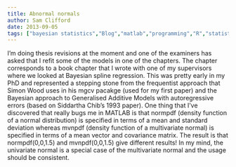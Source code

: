 ```yaml
---
title: Abnormal normals
author: Sam Clifford
date: 2013-09-05
tags: ["bayesian statistics","Blog","matlab","programming","R","statistics"]
---
```


I'm doing thesis revisions at the moment and one of the examiners has asked that I refit some of the models in one of the chapters. The chapter corresponds to a book chapter that I wrote with one of my supervisors where we looked at Bayesian spline regression. This was pretty early in my PhD and represented a stepping stone from the frequentist approach that Simon Wood uses in his mgcv pacakge (used for my first paper) and the Bayesian approach to Generalised Additive Models with autoregressive errors (based on Siddartha Chib's 1993 paper). One thing that I've discovered that really bugs me in MATLAB is that normpdf (density function of a normal distribution) is specified in terms of a mean and standard deviation whereas mvnpdf (density function of a multivariate normal) is specified in terms of a mean vector and covariance matrix. The result is that normpdf(0,0,1.5) and mvnpdf(0,0,1.5) give different results! In my mind, the univariate normal is a special case of the multivariate normal and the usage should be consistent.